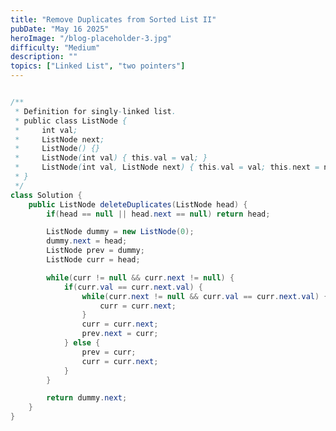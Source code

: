 ```yaml
---
title: "Remove Duplicates from Sorted List II"
pubDate: "May 16 2025"
heroImage: "/blog-placeholder-3.jpg"
difficulty: "Medium"
description: ""
topics: ["Linked List", "two pointers"]
---
```


```java

/**
 * Definition for singly-linked list.
 * public class ListNode {
 *     int val;
 *     ListNode next;
 *     ListNode() {}
 *     ListNode(int val) { this.val = val; }
 *     ListNode(int val, ListNode next) { this.val = val; this.next = next; }
 * }
 */
class Solution {
    public ListNode deleteDuplicates(ListNode head) {
        if(head == null || head.next == null) return head;

        ListNode dummy = new ListNode(0);
        dummy.next = head;
        ListNode prev = dummy;
        ListNode curr = head;

        while(curr != null && curr.next != null) {
            if(curr.val == curr.next.val) {
                while(curr.next != null && curr.val == curr.next.val) {
                    curr = curr.next;
                }
                curr = curr.next;
                prev.next = curr;
            } else {
                prev = curr;
                curr = curr.next;
            }
        }

        return dummy.next;
    }
}

```